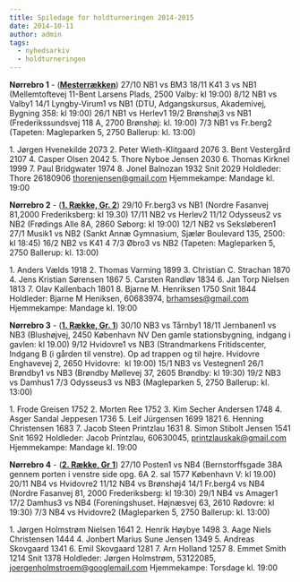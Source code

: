 ```yaml
---
title: Spiledage for holdturneringen 2014-2015
date: 2014-10-11
author: admin
tags:
  - nyhedsarkiv
  - holdturneringen
---
```


**Nørrebro 1** - ([**Mesterrækken**](http://www.kobenhavnsskakunion.dk/holdturneringen/tabel.php?id=183)) 27/10 NB1 vs BM3 18/11 K41 3 vs NB1 (Mellemtoftevej 11-Bent Larsens Plads, 2500 Valby: kl 19:00) 8/12 NB1 vs Valby1 14/1 Lyngby-Virum1 vs NB1 (DTU, Adgangskursus, Akademivej, Bygning 358: kl 19:00) 26/1 NB1 vs Herlev1 19/2 Brønshøj3 vs NB1 (Frederikssundsvej 118 A, 2700 Brønshøj: kl. 19:00) 7/3 NB1 vs Fr.berg2 (Tapeten: Magleparken 5, 2750 Ballerup: kl. 13:00)

1\. Jørgen Hvenekilde 2073 2. Peter Wieth-Klitgaard 2076 3. Bent Vestergård 2107 4. Casper Olsen 2042 5. Thore Nyboe Jensen 2030 6. Thomas Kirknel 1999 7. Paul Bridgwater 1974 8. Jonel Balnozan 1932 Snit 2029 Holdleder: Thore 26180906 thorenjensen@gmail.com Hjemmekampe: Mandage kl. 19:00

**Nørrebro 2** - ([**1\. Række, Gr. 2**](http://www.kobenhavnsskakunion.dk/holdturneringen/tabel.php?id=185)) 29/10 Fr.berg3 vs NB1 (Nordre Fasanvej 81,2000 Frederiksberg: kl 19.30) 17/11 NB2 vs Herlev2 11/12 Odysseus2 vs NB2 (Frødings Alle 8A, 2860 Søborg: kl 19:00) 12/1 NB2 vs Seksløberen1 27/1 Musik1 vs NB2 (Sankt Annæ Gymnasium, Sjælør Boulevard 135, 2500: kl 18:45) 16/2 NB2 vs K41 4 7/3 Øbro3 vs NB2 (Tapeten: Magleparken 5, 2750 Ballerup: kl. 13:00)

1\. Anders Vælds 1918 2. Thomas Varming 1899 3. Christian C. Strachan 1870 4. Jens Kristian Sørensen 1867 5. Carsten Randløv 1834 6. Jan Torp Nielsen 1813 7. Olav Kallenbach 1801 8. Bjarne M. Henriksen 1750 Snit 1844 Holdleder: Bjarne M Heniksen, 60683974, brhamses@gmail.com Hjemmekampe: Mandage kl. 19:00

**Nørrebro 3** - ([**1\. Række, Gr. 1**](http://www.kobenhavnsskakunion.dk/holdturneringen/tabel.php?id=184)) 30/10 NB3 vs Tårnby1 18/11 Jernbanen1 vs NB3 (Blushøjvej, 2450 København NV Den gamle stationsbygning, indgang i gavlen: kl 19.00) 9/12 Hvidovre1 vs NB3 (Strandmarkens Fritidscenter, Indgang B (i gården til venstre). Op ad trappen og til højre. Hvidovre Enghavevej 2, 2650 Hvidovre:  kl 19:00) 15/1 NB3 vs Vestegnen1 26/1 Brøndby1 vs NB3 (Brøndby Møllevej 37, 2605 Brøndby: kl 19:30) 19/2 NB3 vs Damhus1 7/3 Odysseus3 vs NB3 (Magleparken 5, 2750 Ballerup: kl. 13:00)

1\. Frode Greisen 1752 2. Morten Ree 1752 3. Kim Secher Andersen 1748 4. Asger Sandal Jeppesen 1736 5. Leif Jürgensen 1699 1821 6. Henning Christensen 1683 7. Jacob Steen Printzlau 1631 8. Simon Stibolt Jensen 1541 Snit 1692 Holdleder: Jacob Printzlau, 60630045, printzlauskak@gmail.com Hjemmekampe: Mandage kl. 19:00

**Nørrebro 4** - (**[2\. Række, Gr 1](http://www.kobenhavnsskakunion.dk/holdturneringen/tabel.php?id=186)**) 27/10 Posten1 vs NB4 (Bernstorffsgade 38A gennem porten i venstre side opg. 6A 2. sal 1577 København V: kl 19.00) 20/11 NB4 vs Hvidovre2 11/12 NB4 vs Brønshøj4 14/1 Fr.berg4 vs NB4 (Nordre Fasanvej 81, 2000 Frederiksberg: kl 19:30) 29/1 NB4 vs Amager1 17/2 Damhus3 vs NB4 (Foreningshuset. Højnæsvej 63, 2610 Rødovre: kl 19:30) 7/3 NB4 vs Hvidovre2 (Magleparken 5, 2750 Ballerup: kl. 13:00)

1\. Jørgen Holmstrøm Nielsen 1641 2. Henrik Høybye 1498 3. Aage Niels Christensen 1444 4. Jonbert Marius Sune Jensen 1349 5. Andreas Skovgaard 1341 6. Emil Skovgaard 1281 7. Arn Holland 1257 8. Emmet Smith 1214 Snit 1378 Holdleder: Jørgen Holmstrøm, 53122085, joergenholmstroem@googlemail.com Hjemmekampe: Torsdage kl. 19:00
